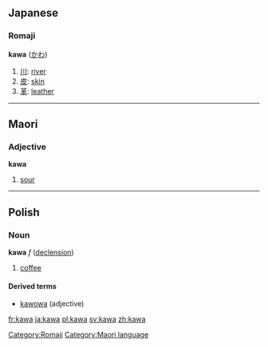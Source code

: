 ==Japanese==
===Romaji===
'''kawa''' ([[かわ]])

# [[川]]: [[river]]
# [[皮]]: [[skin]]
# [[革]]: [[leather]]

[[Category:Romaji]]

----

==Maori==
===Adjective===
'''kawa'''

# [[sour]]

[[Category:Maori language]]

----

==Polish==
===Noun===
'''kawa''' ''f'' ([[Wiktionary Appendix:Polish hard feminine noun declension|declension]])

# [[coffee]]

====Derived terms====
*[[kawowa]] (adjective)

[[fr:kawa]]
[[ja:kawa]]
[[pl:kawa]]
[[sv:kawa]]
[[zh:kawa]]